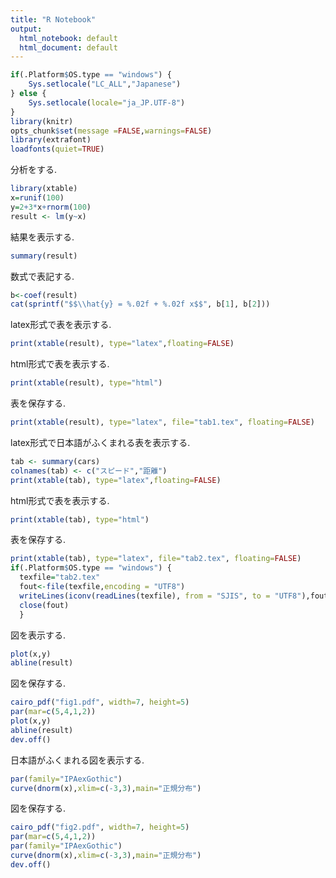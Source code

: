 ```yaml
---
title: "R Notebook"
output:
  html_notebook: default
  html_document: default
---
```


```r
if(.Platform$OS.type == "windows") {
	Sys.setlocale("LC_ALL","Japanese") 
} else {
	Sys.setlocale(locale="ja_JP.UTF-8")
}
library(knitr)
opts_chunk$set(message =FALSE,warnings=FALSE)
library(extrafont) 
loadfonts(quiet=TRUE) 
```


分析をする.
```r
library(xtable)
x=runif(100)
y=2+3*x+rnorm(100)
result <- lm(y~x)
```

結果を表示する.
```r
summary(result)
```

数式で表記する.
```r
b<-coef(result)
cat(sprintf("$$\\hat{y} = %.02f + %.02f x$$", b[1], b[2]))
```


latex形式で表を表示する.
```r
print(xtable(result), type="latex",floating=FALSE)
```

html形式で表を表示する.
```r
print(xtable(result), type="html")
```


表を保存する.
```r
print(xtable(result), type="latex", file="tab1.tex", floating=FALSE)
```


latex形式で日本語がふくまれる表を表示する.
```r
tab <- summary(cars)
colnames(tab) <- c("スピード","距離")
print(xtable(tab), type="latex",floating=FALSE)
```

html形式で表を表示する.
```r
print(xtable(tab), type="html")
```

表を保存する.
```r
print(xtable(tab), type="latex", file="tab2.tex", floating=FALSE)
if(.Platform$OS.type == "windows") {
  texfile="tab2.tex"
  fout<-file(texfile,encoding = "UTF8")
  writeLines(iconv(readLines(texfile), from = "SJIS", to = "UTF8"),fout)
  close(fout)
  }
```


図を表示する.
```r
plot(x,y)
abline(result)
```

図を保存する.
```r
cairo_pdf("fig1.pdf", width=7, height=5)
par(mar=c(5,4,1,2))
plot(x,y)
abline(result)
dev.off()
```

日本語がふくまれる図を表示する.
```r
par(family="IPAexGothic")
curve(dnorm(x),xlim=c(-3,3),main="正規分布")
```

図を保存する.
```r
cairo_pdf("fig2.pdf", width=7, height=5)
par(mar=c(5,4,1,2))
par(family="IPAexGothic")
curve(dnorm(x),xlim=c(-3,3),main="正規分布")
dev.off()
```


